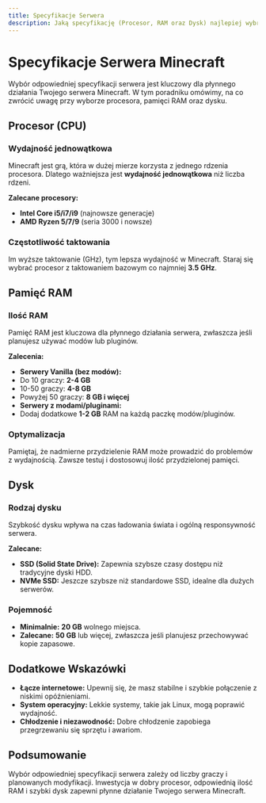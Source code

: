```yaml
---
title: Specyfikacje Serwera
description: Jaką specyfikację (Procesor, RAM oraz Dysk) najlepiej wybrać do swojego serwera Minecraft.
---
```


# Specyfikacje Serwera Minecraft

Wybór odpowiedniej specyfikacji serwera jest kluczowy dla płynnego działania Twojego serwera Minecraft. W tym poradniku omówimy, na co zwrócić uwagę przy wyborze procesora, pamięci RAM oraz dysku.

## Procesor (CPU)

### Wydajność jednowątkowa

Minecraft jest grą, która w dużej mierze korzysta z jednego rdzenia procesora. Dlatego ważniejsza jest **wydajność jednowątkowa** niż liczba rdzeni.

**Zalecane procesory:**

- **Intel Core i5/i7/i9** (najnowsze generacje)
- **AMD Ryzen 5/7/9** (seria 3000 i nowsze)

### Częstotliwość taktowania

Im wyższe taktowanie (GHz), tym lepsza wydajność w Minecraft. Staraj się wybrać procesor z taktowaniem bazowym co najmniej **3.5 GHz**.

## Pamięć RAM

### Ilość RAM

Pamięć RAM jest kluczowa dla płynnego działania serwera, zwłaszcza jeśli planujesz używać modów lub pluginów.

**Zalecenia:**

- **Serwery Vanilla (bez modów):**
- Do 10 graczy: **2-4 GB**
- 10-50 graczy: **4-8 GB**
- Powyżej 50 graczy: **8 GB i więcej**
- **Serwery z modami/pluginami:**
- Dodaj dodatkowe **1-2 GB** RAM na każdą paczkę modów/pluginów.

### Optymalizacja

Pamiętaj, że nadmierne przydzielenie RAM może prowadzić do problemów z wydajnością. Zawsze testuj i dostosowuj ilość przydzielonej pamięci.

## Dysk

### Rodzaj dysku

Szybkość dysku wpływa na czas ładowania świata i ogólną responsywność serwera.

**Zalecane:**

- **SSD (Solid State Drive):** Zapewnia szybsze czasy dostępu niż tradycyjne dyski HDD.
- **NVMe SSD:** Jeszcze szybsze niż standardowe SSD, idealne dla dużych serwerów.

### Pojemność

- **Minimalnie:** **20 GB** wolnego miejsca.
- **Zalecane:** **50 GB** lub więcej, zwłaszcza jeśli planujesz przechowywać kopie zapasowe.

## Dodatkowe Wskazówki

- **Łącze internetowe:** Upewnij się, że masz stabilne i szybkie połączenie z niskimi opóźnieniami.
- **System operacyjny:** Lekkie systemy, takie jak Linux, mogą poprawić wydajność.
- **Chłodzenie i niezawodność:** Dobre chłodzenie zapobiega przegrzewaniu się sprzętu i awariom.

## Podsumowanie

Wybór odpowiedniej specyfikacji serwera zależy od liczby graczy i planowanych modyfikacji. Inwestycja w dobry procesor, odpowiednią ilość RAM i szybki dysk zapewni płynne działanie Twojego serwera Minecraft.
